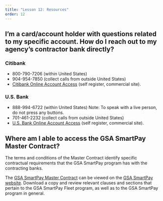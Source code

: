 ```yaml
---
title: "Lesson 12: Resources"
order: 12
---
```


## I’m a card/account holder with questions related to my specific account. How do I reach out to my agency’s contractor bank directly?

### Citibank
- 800-790-7206 (within United States)
- 904-954-7850 (collect calls from outside United States)
- [Citibank Online Account Access](https://home.cards.citidirect.com/CommercialCard/Cards.html) (self register, commercial site).

### U.S. Bank
- 888-994-6722 (within United States)
Note: To speak with a live person, do not press any buttons.
- 701-461-2232 (collect calls from outside United States)
- [U.S. Bank Online Account Access](https://access.usbank.com/cpsApp1/index.jsp) (self register, commercial site).

## Where am I able to access the GSA SmartPay Master Contract?
The terms and conditions of the Master Contract identify specific contractual requirements that the GSA SmartPay program has with the contracting banks.

The [GSA SmartPay Master Contract](https://smartpay.gsa.gov/content/gsa-smartpay-master-contract) can be viewed on the [GSA SmartPay website](https://smartpay.gsa.gov/). Download a copy and review relevant clauses and sections that pertain to the GSA SmartPay Fleet program, as well as to the GSA SmartPay program in general.
